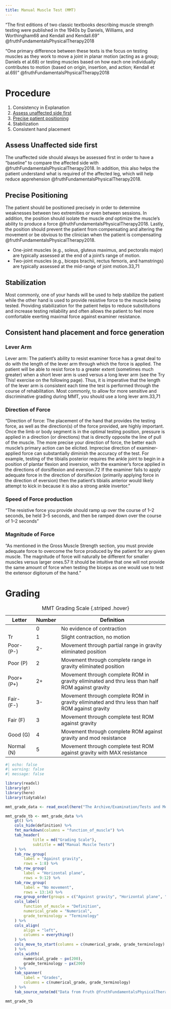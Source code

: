```yaml
---
title: Manual Muscle Test (MMT)
---
```





"The first editions of two classic textbooks describing muscle strength testing were published in the 1940s by Daniels, Williams, and Worthingham68 and Kendall and Kendall.69" @fruthFundamentalsPhysicalTherapy2018

"One primary difference between these texts is the focus on testing muscles as they work to move a joint in planar motion (acting as a group; Daniels et al.68) or testing muscles based on how each one individually contributes to motion (based on origin, insertion, and action; Kendall et al.69)" @fruthFundamentalsPhysicalTherapy2018


# Procedure

1. Consistency in Explanation
1. [Assess unaffected side first](#assess-unaffected)
1. [Precise patient positioning](#precise-positioning)
1. Stabilization
1. Consistent hand placement


## Assess Unaffected side first {#assess-unaffected}

The unaffected side should always be assessed first in order to have a "baseline" to compare the affected side with @fruthFundamentalsPhysicalTherapy2018.
In addition, this also helps the patient understand what is required of the affected leg, which will help reduce apprehension @fruthFundamentalsPhysicalTherapy2018.

## Precise Positioning {#precise-positioning}

The patient should be positioned precisely in order to determine weaknesses between two extremities or even between sessions.
In addition, the position should isolate the muscle *and* optimize the muscle's ability to produce a force @fruthFundamentalsPhysicalTherapy2018.
Lastly, the position should prevent the patient from compensating and altering the movement or be obvious to the clinician when the patient is compensating @fruthFundamentalsPhysicalTherapy2018.

- One-joint muscles (e.g., soleus, gluteus maximus, and pectoralis major) are typically assessed at the end of a joint’s range of motion. 
- Two-joint muscles (e.g., biceps brachii, rectus femoris, and hamstrings) are typically assessed at the mid-range of joint motion.33,71

## Stabilization

Most commonly, one of your hands will be used to help stabilize the patient while the other hand is used to provide resistive force to the muscle being tested. Providing stabilization for the patient helps to reduce substitutions and increase testing reliability and often allows the patient to feel more comfortable exerting maximal force against examiner resistance.

## Consistent hand placement and force generation

### Lever Arm
Lever arm: The patient’s ability to resist examiner force has a great deal to do with the length of the lever arm through which the force is applied. The patient will be able to resist force to a greater extent (sometimes much greater) when a short lever arm is used versus a long lever arm (see the Try This! exercise on the following page). Thus, it is imperative that the length of the lever arm is consistent each time the test is performed through the course of rehabilitation. Most commonly, to allow for more sensitive and discriminative grading during MMT, you should use a long lever arm.33,71

### Direction of Force
"Direction of force: The placement of the hand that provides the testing force, as well as the direction(s) of the force provided, are highly important. Once the limb or body segment is in the optimal testing position, pressure is applied in a direction (or directions) that is directly opposite the line of pull of the muscle. The more precise your direction of force, the better each muscle’s primary action can be elicited. Imprecise direction of examiner-applied force can substantially diminish the accuracy of the test. For example, testing of the tibialis posterior requires the ankle joint to begin in a position of plantar flexion and inversion, with the examiner’s force applied in the directions of dorsiflexion and eversion.72 If the examiner fails to apply adequate force in the direction of dorsiflexion (primarily applying force in the direction of eversion) then the patient’s tibialis anterior would likely attempt to kick in because it is also a strong ankle invertor."

### Speed of Force production

"The resistive force you provide should ramp up over the course of 1–2 seconds, be held 3–5 seconds, and then be ramped down over the course of 1–2 seconds"

### Magnitude of Force

"As mentioned in the Gross Muscle Strength section, you must provide adequate force to overcome the force produced by the patient for any given muscle. The magnitude of force will naturally be different for smaller muscles versus larger ones.57 It should be intuitive that one will not provide the same amount of force when testing the biceps as one would use to test the extensor digitorum of the hand."

# Grading

| Letter | Number | Definition |
|--|-|--------|
||0 | No evidence of contraction|
|Tr|1|Slight contraction, no motion|
| Poor- (P-) |2-|Movement through partial range in gravity eliminated position|
|Poor (P) |2|Movement through complete range in gravity eliminated position|
| Poor+ (P+) | 2+ | Movement through complete ROM in gravity eliminated and thru less than half ROM against gravity |
| Fair- (F-) | 3- | Movement through complete ROM in gravity eliminated and thru less than half ROM against gravity |
| Fair (F) | 3 | Movement through complete test ROM against gravity |
| Good (G) | 4 | Movement through complete ROM against gravity and mod resistance |
| Normal (N) | 5 | Movement through complete test ROM against gravity with MAX resistance|
: MMT Grading Scale {.striped .hover}


```r
#| echo: false
#| warning: false
#| message: false

library(readxl)
library(gt)
library(here)
library(tidytable)

mmt_grade_data <- read_excel(here("The Archive/Examination/Tests and Measures/Manual Muscle Test/manual_muscle_test_table.xlsx"))

mmt_grade_tb <- mmt_grade_data %>%
    gt() %>%
    cols_hide(definition) %>%
    fmt_markdown(columns = "function_of_muscle") %>%
    tab_header(
            title = md("Grading Scale"),
            subtitle = md("Manual Muscle Tests")
    ) %>%
    tab_row_group(
        label = "Against gravity",
        rows = 1:8) %>%
    tab_row_group(
        label = "Horizontal plane",
        rows = 9:12) %>%
    tab_row_group(
        label = "No movement",
        rows = 13:14) %>%
    row_group_order(groups = c("Against gravity", "Horizontal plane", "No movement")) %>%
    cols_label(
        function_of_muscle = "Definition",
        numerical_grade = "Numerical",
        grade_terminology = "Terminology"
    ) %>%
    cols_align(
        align = "left",
        columns = everything()
    ) %>%
    cols_move_to_start(columns = c(numerical_grade, grade_terminology)
    ) %>%
    cols_width(
        numerical_grade ~ px(200),
        grade_terminology ~ px(200)
    ) %>%
    tab_spanner(
        label = "Grades",
        columns = c(numerical_grade, grade_terminology)
    ) %>%
    tab_source_note(md("Data from Fruth @fruthFundamentalsPhysicalTherapy2018. "))

mmt_grade_tb
```